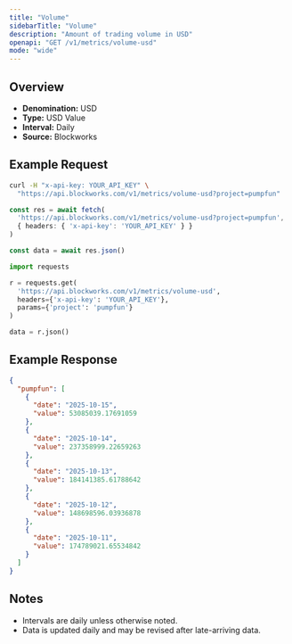 ```yaml
---
title: "Volume"
sidebarTitle: "Volume"
description: "Amount of trading volume in USD"
openapi: "GET /v1/metrics/volume-usd"
mode: "wide"
---
```


## Overview

- **Denomination:** USD
- **Type:** USD Value
- **Interval:** Daily
- **Source:** Blockworks

## Example Request

<CodeGroup>

```bash cURL
curl -H "x-api-key: YOUR_API_KEY" \
  "https://api.blockworks.com/v1/metrics/volume-usd?project=pumpfun"
```

```typescript TypeScript
const res = await fetch(
  'https://api.blockworks.com/v1/metrics/volume-usd?project=pumpfun',
  { headers: { 'x-api-key': 'YOUR_API_KEY' } }
)

const data = await res.json()
```

```python Python
import requests

r = requests.get(
  'https://api.blockworks.com/v1/metrics/volume-usd',
  headers={'x-api-key': 'YOUR_API_KEY'},
  params={'project': 'pumpfun'}
)

data = r.json()
```

</CodeGroup>

## Example Response

```json
{
  "pumpfun": [
    {
      "date": "2025-10-15",
      "value": 53085039.17691059
    },
    {
      "date": "2025-10-14",
      "value": 237358999.22659263
    },
    {
      "date": "2025-10-13",
      "value": 184141385.61788642
    },
    {
      "date": "2025-10-12",
      "value": 148698596.03936878
    },
    {
      "date": "2025-10-11",
      "value": 174789021.65534842
    }
  ]
}
```

## Notes
- Intervals are daily unless otherwise noted.
- Data is updated daily and may be revised after late-arriving data.